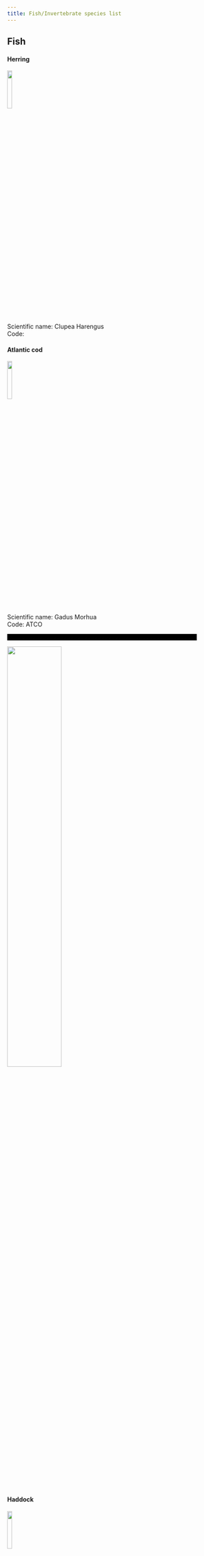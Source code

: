 ```yaml
---
title: Fish/Invertebrate species list
---
```

## Fish

#### Herring
![](/figs/infographics/fish_noaafisheries/Herring.png){width=15%}\
Scientific name: Clupea Harengus  
Code:

#### Atlantic cod
![](/figs/infographics/fish_noaafisheries/Cod.png){width=15%}\
Scientific name: Gadus Morhua  
Code: ATCO  

<video controls="" width="440" height="15" name="media">
    <source src="https://github.com/NEFSC/NEFSC_PAB_lab_manual/raw/refs/heads/main/figs/Audio/Fish/Cod_2.wav" type="audio/wav">
</video>
![](/figs/Spec_images/Fish/Cod_spec_2.PNG){width=50%}

#### Haddock
![](/figs/infographics/fish_noaafisheries/Haddock.png){width=15%}\

<video controls="" width="440" height="15" name="media">
    <source src="https://github.com/NEFSC/NEFSC_PAB_lab_manual/raw/refs/heads/main/figs/Audio/Fish/Haddock.wav" type="audio/wav">
</video>

![](/figs/Spec_images/Fish/Haddock_3.PNG){width=50%}


![](/figs/Spec_images/Fish/Cod_spec_2.PNG){width=50%}


Scientific name: *Melanogrammus aeglefinus*  
Code: HADD  
![](/figs/Spec_images/Fish/Haddock_spec.PNG){width=50%}

#### Unidentified Fish

Code: UNFI

## Invertebrates 

#### Snapping Shrimp

Scientific name: *Alpheus sp.*  
Code: SNSH  
![](/figs/Spec_images/Fish/shrimp_spec.PNG){width=50%}